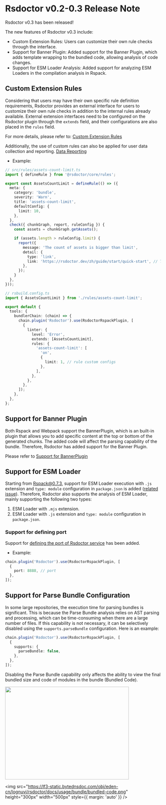 # Rsdoctor v0.2-0.3 Release Note

Rsdoctor v0.3 has been released!

The new features of Rsdoctor v0.3 include:

- Custom Extension Rules: Users can customize their own rule checks through the interface.
- Support for Banner Plugin: Added support for the Banner Plugin, which adds template wrapping to the bundled code, allowing analysis of code changes.
- Support for ESM Loader Analysis: Added support for analyzing ESM Loaders in the compilation analysis in Rspack.

## Custom Extension Rules

Considering that users may have their own specific rule definition requirements, Rsdoctor provides an external interface for users to customize their own rule checks in addition to the internal rules already available.
External extension interfaces need to be configured on the Rsdoctor plugin through the `extends` field, and their configurations are also placed in the `rules` field.

For more details, please refer to: [Custom Extension Rules](/guide/custom/rule-custom)

Additionally, the use of custom rules can also be applied for user data collection and reporting. [Data Reporting](/guide/custom/upload-data)

- Example:

```ts
// src/rules/assets-count-limit.ts
import { defineRule } from '@rsdoctor/core/rules';

export const AssetsCountLimit = defineRule(() => ({
  meta: {
    category: 'bundle',
    severity: 'Warn',
    title: 'assets-count-limit',
    defaultConfig: {
      limit: 10,
    },
  },
  check({ chunkGraph, report, ruleConfig }) {
    const assets = chunkGraph.getAssets();

    if (assets.length > ruleConfig.limit) {
      report({
        message: 'The count of assets is bigger than limit',
        detail: {
          type: 'link',
          link: 'https://rsdoctor.dev/zh/guide/start/quick-start', // This link just for show case.
        },
      });
    }
  },
}));
```

```ts
// rsbuild.config.ts
import { AssetsCountLimit } from './rules/assets-count-limit';

export default {
  tools: {
    bundlerChain: (chain) => {
      chain.plugin('Rsdoctor').use(RsdoctorRspackPlugin, [
        {
          linter: {
            level: 'Error',
            extends: [AssetsCountLimit],
            rules: {
              'assets-count-limit': [
                'on',
                {
                  limit: 1, // rule custom configs
                },
              ],
            },
          },
        },
      ]);
    },
  },
};
```

## Support for Banner Plugin

Both Rspack and Webpack support the BannerPlugin, which is an built-in plugin that allows you to add specific content at the top or bottom of the generated chunks. The added code will affect the parsing capability of the bundle.
Therefore, Rsdoctor has added support for the Banner Plugin.

Please refer to [Support for BannerPlugin](/guide/usage/bundle-size#support-for-bannerplugin)

## Support for ESM Loader

Starting from Rspack@0.7.3, support for ESM Loader execution with `.js` extension and `type: module` configuration in `package.json` is added ([related issue](https://github.com/web-infra-dev/rspack/issues/5735)). Therefore, Rsdoctor also supports the analysis of ESM Loader, mainly supporting the following two types:

1. ESM Loader with `.mjs` extension.
2. ESM Loader with `.js` extension and `type: module` configuration in `package.json`.

### Support for defining port

Support for [defining the port of Rsdoctor service](/config/options/options#port) has been added.

- Example:

```ts
chain.plugin('Rsdoctor').use(RsdoctorRspackPlugin, [
  {
    port: 8888, // port
  },
]);
```

## Support for Parse Bundle Configuration

In some large repositories, the execution time for parsing bundles is significant. This is because the Parse Bundle analysis relies on AST parsing and processing, which can be time-consuming when there are a large number of files.
If this capability is not necessary, it can be selectively disabled using the `supports.parseBundle` configuration. Here is an example:

```ts
chain.plugin('Rsdoctor').use(RsdoctorRspackPlugin, [
  {
    supports: {
      parseBundle: false,
    },
  },
]);
```

Disabling the Parse Bundle capability only affects the ability to view the final bundled size and code of modules in the bundle (Bundled Code).

<div style={{ display: 'flex' }}>
  <img
    src="https://lf3-static.bytednsdoc.com/obj/eden-cn/lognuvj/rsdoctor/docs/usage/bundle/bundled-size.jpeg"
    height="300px"
    width="400px"
    style={{ margin: 'auto' }}
  />

  <img
    src="https://lf3-static.bytednsdoc.com/obj/eden-cn/lognuvj/rsdoctor/docs/usage/bundle/bundled-code.png"
    height="300px"
    width="500px"
    style={{ margin: 'auto' }}
  />
</div>
